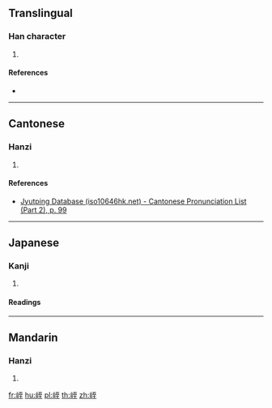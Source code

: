 {{character info/new}}
==Translingual==

===Han character===
{{Han char|rn=46|rad=山|as=06|sn=9|four=21714|canj=UMIG|ids=⿰山至}}

# {{defn|Han|sort=山06}}

====References====
* {{Han ref|kx=0310.180|dkj=08029|dj=0610.130|hdz=10770.080|uh=5CCC|ud=23756|bh=CE7B|bd=52859}}

----

==Cantonese==

===Hanzi===
{{yue-hanzi|jyut=[[dit6]]|y=dit6}}

# {{defn|lang=yue|sort=山06}}

====References====
* [http://www.iso10646hk.net/jp/document/download.jsp Jyutping Database (iso10646hk.net) - Cantonese Pronunciation List (Part 2), p. 99]

----

==Japanese==

===Kanji===
{{ja-kanji|grade=|rs=山06}}

# {{defn|lang=ja|sort=山06}}

====Readings====
{{ja-readings|goon=[[でち]] (dechi)|kanon=[[てつ]] (tetsu)}}

----

==Mandarin==

===Hanzi===
{{cmn-hanzi|pin=[[dié]] ([[die2]])|wg=tieh<sup>2</sup>}}

# {{defn|lang=cmn|sort=山06}}

[[fr:峌]]
[[hu:峌]]
[[pl:峌]]
[[th:峌]]
[[zh:峌]]